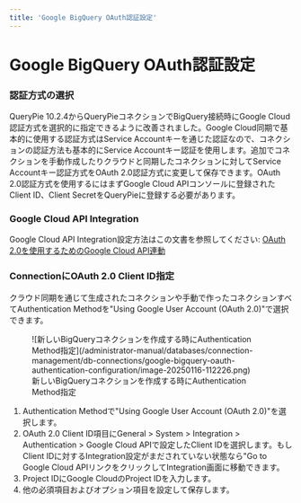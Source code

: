 ```yaml
---
title: 'Google BigQuery OAuth認証設定'
---
```


# Google BigQuery OAuth認証設定

### 認証方式の選択

QueryPie 10.2.4からQueryPieコネクションでBigQuery接続時にGoogle Cloud認証方式を選択的に指定できるように改善されました。Google Cloud同期で基本的に使用する認証方式はService Accountキーを通じた認証なので、コネクションの認証方法も基本的にService Accountキー認証を使用します。追加でコネクションを手動作成したりクラウドと同期したコネクションに対してService Accountキー認証方式をOAuth 2.0認証方式に変更して保存できます。OAuth 2.0認証方式を使用するにはまずGoogle Cloud APIコンソールに登録されたClient ID、Client SecretをQueryPieに登録する必要があります。

### Google Cloud API Integration

Google Cloud API Integration設定方法はこの文書を参照してください: [OAuth 2.0を使用するためのGoogle Cloud API連動](../../../general/system/integrations/integrating-google-cloud-api-for-oauth-20)

### ConnectionにOAuth 2.0 Client ID指定

クラウド同期を通じて生成されたコネクションや手動で作ったコネクションすべてAuthentication Methodを"Using Google User Account (OAuth 2.0)"で選択できます。

<figure data-layout="center" data-align="center">
![新しいBigQueryコネクションを作成する時にAuthentication Method指定](/administrator-manual/databases/connection-management/db-connections/google-bigquery-oauth-authentication-configuration/image-20250116-112226.png)
<figcaption>
新しいBigQueryコネクションを作成する時にAuthentication Method指定
</figcaption>
</figure>

1. Authentication Methodで"Using Google User Account (OAuth 2.0)"を選択します。
2. OAuth 2.0 Client ID項目にGeneral &gt; System &gt; Integration &gt; Authentication &gt; Google Cloud APIで設定したClient IDを選択します。もしClient IDに対するIntegration設定がまだされていない状態なら"Go to Google Cloud APIリンクをクリックしてIntegration画面に移動できます。
3. Project IDにGoogle CloudのProject IDを入力します。
4. 他の必須項目およびオプション項目を設定して保存します。
